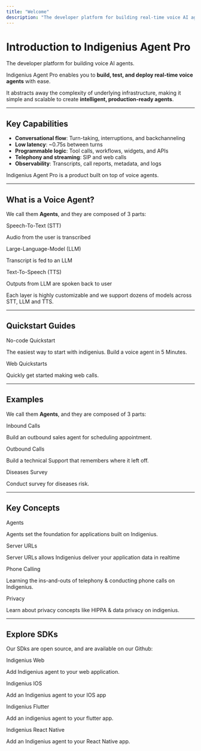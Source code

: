 ```yaml
---
title: "Welcome"
description: "The developer platform for building real-time voice AI agents"
---
```


# Introduction to Indigenius Agent Pro

The developer platform for building voice AI agents.

Indigenius Agent Pro enables you to **build, test, and deploy real-time voice agents** with ease.

It abstracts away the complexity of underlying infrastructure, making it simple and scalable to create **intelligent, production-ready agents**.

---

## Key Capabilities

- **Conversational flow**: Turn-taking, interruptions, and backchanneling
- **Low latency**: ~0.75s between turns
- **Programmable logic**: Tool calls, workflows, widgets, and APIs
- **Telephony and streaming**: SIP and web calls
- **Observability**: Transcripts, call reports, metadata, and logs

Indigenius Agent Pro is a product built on top of voice agents.

---

## What is a Voice Agent?

We call them **Agents**, and they are composed of 3 parts:

<div className="grid grid-cols-2 gap-4 mt-6">

  <div className="p-4 rounded-xl border shadow-sm bg-white hover:border-[#F79320] transition-colors">
    <p className="font-semibold">Speech-To-Text (STT)</p>
    <p className="text-sm text-gray-600">Audio from the user is transcribed</p>
  </div>

  <div className="p-4 rounded-xl border shadow-sm bg-white hover:border-[#F79320] transition-colors">
    <p className="font-semibold">Large-Language-Model (LLM)</p>
    <p className="text-sm text-gray-600">Transcript is fed to an LLM</p>
  </div>

  <div className="p-4 rounded-xl border shadow-sm bg-white hover:border-[#F79320] transition-colors">
    <p className="font-semibold">Text-To-Speech (TTS)</p>
    <p className="text-sm text-gray-600">Outputs from LLM are spoken back to user</p>
  </div>

</div>

Each layer is highly customizable and we support dozens of models across STT, LLM and TTS.

---

## Quickstart Guides

<div className="grid grid-cols-2 gap-4 mt-6">

  <div className="p-4 rounded-xl border shadow-sm bg-white hover:border-[#F79320] transition-colors">
    <p className="font-semibold">No-code Quickstart</p>
    <p className="text-sm text-gray-600">The easiest way to start with indigenius. Build a voice agent in 5 Minutes.</p>
  </div>

  <div className="p-4 rounded-xl border shadow-sm bg-white hover:border-[#F79320] transition-colors">
    <p className="font-semibold">Web Quickstarts</p>
    <p className="text-sm text-gray-600">Quickly get started making web calls.</p>
  </div>

</div>

---

## Examples  

We call them **Agents**, and they are composed of 3 parts:

<div className="grid grid-cols-2 gap-4 mt-6">

  <div className="p-4 rounded-xl border shadow-sm bg-white hover:border-[#F79320] transition-colors">
    <p className="font-semibold">Inbound Calls</p>
    <p className="text-sm text-gray-600">Build an outbound sales agent for scheduling appointment.</p>
  </div>

  <div className="p-4 rounded-xl border shadow-sm bg-white hover:border-[#F79320] transition-colors">
    <p className="font-semibold">Outbound Calls</p>
    <p className="text-sm text-gray-600">Build a technical Support that remembers where it left off.</p>
  </div>

  <div className="p-4 rounded-xl border shadow-sm bg-white hover:border-[#F79320] transition-colors">
    <p className="font-semibold">Diseases Survey</p>
    <p className="text-sm text-gray-600">Conduct survey for diseases risk.</p>
  </div>

</div>

---

## Key Concepts

<div className="grid grid-cols-2 gap-4 mt-6">

  <div className="p-4 rounded-xl border shadow-sm bg-white hover:border-[#F79320] transition-colors">
    <p className="font-semibold">Agents</p>
    <p className="text-sm text-gray-600">Agents set the foundation for applications built on Indigenius.</p>
  </div>

  <div className="p-4 rounded-xl border shadow-sm bg-white hover:border-[#F79320] transition-colors">
    <p className="font-semibold">Server URLs</p>
    <p className="text-sm text-gray-600">Server URLs allows Indigenius deliver your application data in realtime</p>
  </div>

  <div className="p-4 rounded-xl border shadow-sm bg-white hover:border-[#F79320] transition-colors">
    <p className="font-semibold">Phone Calling</p>
    <p className="text-sm text-gray-600">Learning the ins-and-outs of telephony & conducting phone calls on Indigenius.</p>
  </div>

  <div className="p-4 rounded-xl border shadow-sm bg-white hover:border-[#F79320] transition-colors">
    <p className="font-semibold">Privacy</p>
    <p className="text-sm text-gray-600">Learn about privacy concepts like HIPPA & data privacy on indigenius.</p>
  </div>

</div>


---

## Explore SDKs

Our SDks are open source, and are available on our Github:

<div className="grid grid-cols-2 gap-4 mt-6">

  <div className="p-4 rounded-xl border shadow-sm bg-white hover:border-[#F79320] transition-colors">
    <p className="font-semibold">Indigenius Web</p>
    <p className="text-sm text-gray-600">Add Indigenius agent to your web application.</p>
  </div>

  <div className="p-4 rounded-xl border shadow-sm bg-white hover:border-[#F79320] transition-colors">
    <p className="font-semibold">Indigenius IOS</p>
    <p className="text-sm text-gray-600">Add an Indigenius agent to your IOS app</p>
  </div>

  <div className="p-4 rounded-xl border shadow-sm bg-white hover:border-[#F79320] transition-colors">
    <p className="font-semibold">Indigenius Flutter</p>
    <p className="text-sm text-gray-600">Add an indigenius agent to your flutter app.</p>
  </div>

  <div className="p-4 rounded-xl border shadow-sm bg-white hover:border-[#F79320] transition-colors">
    <p className="font-semibold">Indigenius React Native</p>
    <p className="text-sm text-gray-600">Add an Indigenius agent to your React Native app.</p>
  </div>

  <!-- <div className="p-4 rounded-xl border shadow-sm bg-white hover:border-[#F79320] transition-colors">
    <p className="font-semibold">Indigenius Python</p>
    <p className="text-sm text-gray-600">Multi-Platform, Mac, Windows and Linux.</p>
  </div> -->

</div>
